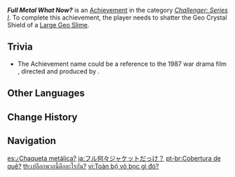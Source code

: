{{Achievement Infobox
|id           = 82004
|order id     = 2004
|category     = Challenger: Series I
|description  = Shatter the Geo Crystal Shield of a [[Large Geo Slime]].
|requirements = 
|primogems    = 5
|tracking     = 
|topic        = Large Geo Slime
}}
'''''Full Metal What Now?''''' is an [[Achievement]] in the category ''[[Challenger: Series I]]''. To complete this achievement, the player needs to shatter the Geo Crystal Shield of a [[Large Geo Slime]].

==Trivia==
* The Achievement name could be a reference to the 1987 war drama film ''{{w|Full Metal Jacket}}'', directed and produced by {{w| Stanley Kubrick}}.
<!--
==Video Guides==
{{EVT
|video1   = 
|caption1 = 
}}
-->

==Other Languages==
{{Other Languages
|en      = Full Metal What Now?
|zhs     = 全什么外壳来着？
|zhs_rm  = Quán Shénme Wàiké Láizhe?
|zht     = 全什麼外殼？
|zht_rm  = Quán Shénme Wàiké?
|zh_tl   = A Full What Jacket Again?
|ja      = フル何々ジャケットだっけ？
|ja_rm   = Furu Naninani Jaketto Da kke?
|ja_tl   = A Full Something Jacket, Was It?
|ko      = 무슨 실드라고?
|ko_tl   = What Shield?
|es      = ¿Chaqueta metálica?
|es_tl   = Metallic Jacket?
|fr      = Quelle est la matière de ce bouclier&nbsp;?
|fr_tl   = What is the Material of This Shield?
|ru      = Расколотый орех
|ru_tl   = Cracked Nut
|th      = เปลือกพวกนี้คืออะไรกัน?
|th_rm   = 
|th_tl   = 
|vi      = Toàn bộ vỏ bọc gì đó?
|vi_tl   = 
|de      = Hülle aus was, bitte?
|de_tl   = Shell Made Of What Now?
|id      = Full Metal Apa?
|id_tl   = Full Metal What?
|pt      = Cobertura de quê?
|pt_tl   = 
|tr      = Kalkan mı Dedin?
|tr_tl   = Did You Say Shield?
|it      = Full Metal che?
|it_tl   = 
}}

==Change History==
{{Change History|1.0}}
<!--
==References==
{{Reflist}}
-->
==Navigation==
{{Achievement Navbox|Challenger: Series I}}

[[es:¿Chaqueta metálica?]]
[[ja:フル何々ジャケットだっけ？]]
[[pt-br:Cobertura de quê?]]
[[th:เปลือกพวกนี้คืออะไรกัน?]]
[[vi:Toàn bộ vỏ bọc gì đó?]]
